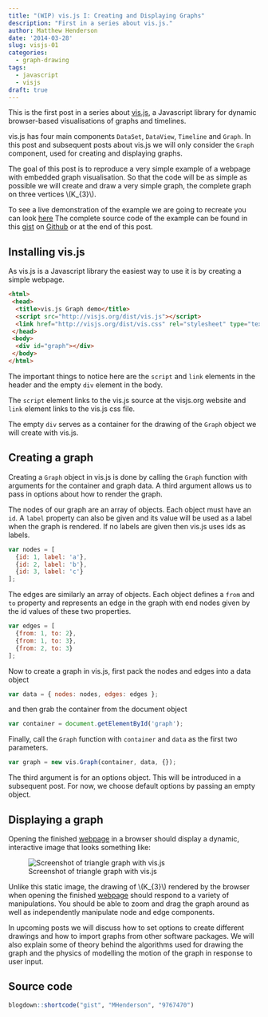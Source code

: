 ```yaml
---
title: "(WIP) vis.js I: Creating and Displaying Graphs"
description: "First in a series about vis.js."
author: Matthew Henderson
date: '2014-03-28'
slug: visjs-01
categories:
  - graph-drawing
tags:
  - javascript
  - visjs
draft: true
---
```


This is the first post in a series about
[vis.js](http://visjs.org/),
a Javascript
library for dynamic browser-based visualisations of graphs and timelines.

vis.js has four main components ``DataSet``, ``DataView``, ``Timeline`` and
 ``Graph``. In this post and subsequent posts about vis.js we will only
consider the ``Graph`` component, used for creating and displaying graphs.

The goal of this post is to reproduce a very simple example of a webpage with
embedded graph visualisation. So that the code will be as simple as possible
we will create and draw a very simple graph, the complete graph on three
vertices \\(K_{3}\\).

To see a live demonstration of the example we are going to recreate you
can look
[here](http://bl.ocks.org/mhenderson/9767470)
The complete source code of the example can be
found in this
[gist](http://gist.github.com/9767470)
on
[Github](http://github.com)
or at the end of this post.

Installing vis.js
-----------------

As vis.js is a Javascript library the easiest way to use it is by creating
a simple webpage.

```html
<html>
 <head>
  <title>vis.js Graph demo</title>
  <script src="http://visjs.org/dist/vis.js"></script>
  <link href="http://visjs.org/dist/vis.css" rel="stylesheet" type="text/css" />
 </head>
 <body>
  <div id="graph"></div>
 </body>
</html>
```

The important things to notice here are the ``script`` and ``link`` elements in
the header and the empty ``div`` element in the body.

The ``script`` element links to the vis.js source at the visjs.org website and
``link`` element links to the vis.js css file.

The empty ``div`` serves as a container for the drawing of the ``Graph`` object
we will create with vis.js.

Creating a graph
----------------

Creating a ``Graph`` object in vis.js is done by calling the ``Graph`` function
with arguments for the container and graph data. A third argument allows us
to pass in options about how to render the graph.

The nodes of our graph are an array of objects. Each object must have an
``id``. A ``label`` property can also be given and its value will be used as a
label when the graph is rendered. If no labels are given then vis.js uses ids
as labels.

```javascript
var nodes = [
  {id: 1, label: 'a'},
  {id: 2, label: 'b'},
  {id: 3, label: 'c'}
];
```

The edges are similarly an array of objects. Each object defines a ``from`` and
``to`` property and represents an edge in the graph with end nodes given by the
id values of these two properties.

```javascript
var edges = [
  {from: 1, to: 2},
  {from: 1, to: 3},
  {from: 2, to: 3}
];
```

Now to create a graph in vis.js, first pack the nodes and edges into a data
object

```javascript
var data = { nodes: nodes, edges: edges };
```

and then grab the container from the document object

```javascript
var container = document.getElementById('graph');
```

Finally, call the ``Graph`` function with ``container`` and ``data`` as the
first two parameters.

```javascript
var graph = new vis.Graph(container, data, {});
```

The third argument is for an options object. This will be introduced in a
subsequent post. For now, we choose default options by passing an empty object.

Displaying a graph
------------------

Opening the finished
[webpage](http://bl.ocks.org/mhenderson/9767470)
in a browser should display a dynamic,
interactive image that looks something like:

![Screenshot of triangle graph with vis.js](figure/triangle.png)

Unlike this static image, the drawing of \\(K_{3}\\) rendered by the browser
when opening the finished
[webpage](http://bl.ocks.org/mhenderson/9767470)
should respond to a variety of
manipulations. You should be able to zoom and drag the graph around as well
as independently manipulate node and edge components.

In upcoming posts we will discuss how to set options to create different
drawings and how to import graphs from other software packages. We will also
explain some of theory behind the algorithms used for drawing the graph and
the physics of modelling the motion of the graph in response to user input.

Source code
-----------

```r
blogdown::shortcode("gist", "MHenderson", "9767470")
```
